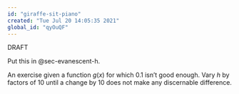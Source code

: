 ```yaml
---
id: "giraffe-sit-piano"
created: "Tue Jul 20 14:05:35 2021"
global_id: "qyOuQF"
---
```


DRAFT

Put this in @sec-evanescent-h.

An exercise given a function $g(x)$ for which 0.1 isn't good enough. Vary $h$ by factors of 10 until a change by 10 does not make any discernable difference.
